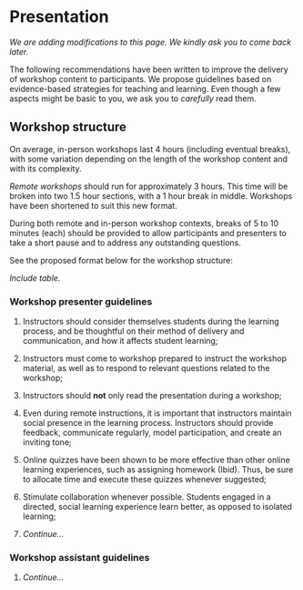 # Presentation {#presentation-en}

*We are adding modifications to this page. We kindly ask you to come back later.*

The following recommendations have been written to improve the delivery of workshop content to participants. We propose guidelines based on evidence-based strategies for teaching and learning. Even though a few aspects might be basic to you, we ask you to *carefully* read them.

## Workshop structure

On average, in-person workshops last 4 hours (including eventual breaks), with some variation depending on the length of the workshop content and with its complexity.

*Remote workshops* should run for approximately 3 hours. This time will be broken into two 1.5 hour sections, with a 1 hour break in middle. Workshops have been shortened to suit this new format.

During both remote and in-person workshop contexts, breaks of 5 to 10 minutes (each) should be provided to allow participants and presenters to take a short pause and to address any outstanding questions.

See the proposed format below for the workshop structure:

*Include table.*

### Workshop presenter guidelines

1. Instructors should consider themselves students during the learning process, and be thoughtful on their method of delivery and communication, and how it affects student learning;

2. Instructors must come to workshop prepared to instruct the workshop material, as well as to respond to relevant questions related to the workshop; 

3. Instructors should **not** only read the presentation during a workshop;

4. Even during remote instructions, it is important that instructors maintain social presence in the learning process. Instructors should provide feedback, communicate regularly, model participation, and create an inviting tone;

5. Online quizzes have been shown to be more effective than other online learning experiences, such as assigning homework (Ibid). Thus, be sure to allocate time and execute these quizzes whenever suggested;

6. Stimulate collaboration whenever possible. Students engaged in a directed, social learning
experience learn better, as opposed to isolated learning;

7. *Continue...*

### Workshop assistant guidelines

1. *Continue...*